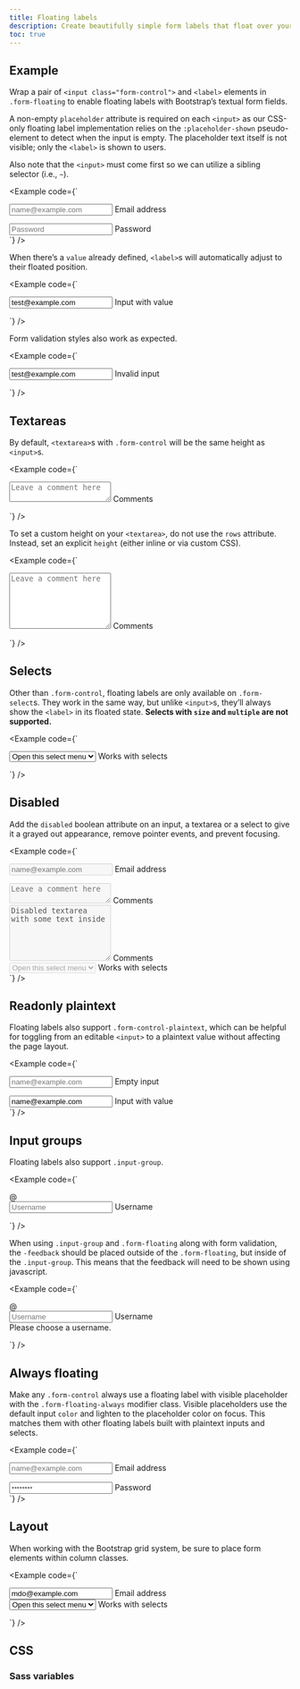 ```yaml
---
title: Floating labels
description: Create beautifully simple form labels that float over your input fields.
toc: true
---
```


## Example

Wrap a pair of `<input class="form-control">` and `<label>` elements in `.form-floating` to enable floating labels with Bootstrap’s textual form fields.

A non-empty `placeholder` attribute is required on each `<input>` as our CSS-only floating label implementation relies on the `:placeholder-shown` pseudo-element to detect when the input is empty. The placeholder text itself is not visible; only the `<label>` is shown to users.

Also note that the `<input>` must come first so we can utilize a sibling selector (i.e., `~`).

<Example code={`<div class="form-floating mb-3">
    <input type="email" class="form-control" id="floatingInput" placeholder="name@example.com">
    <label for="floatingInput">Email address</label>
  </div>
  <div class="form-floating">
    <input type="password" class="form-control" id="floatingPassword" placeholder="Password">
    <label for="floatingPassword">Password</label>
  </div>`} />

When there’s a `value` already defined, `<label>`s will automatically adjust to their floated position.

<Example code={`<form class="form-floating">
    <input type="email" class="form-control" id="floatingInputValue" placeholder="name@example.com" value="test@example.com">
    <label for="floatingInputValue">Input with value</label>
  </form>`} />

Form validation styles also work as expected.

<Example code={`<form class="form-floating">
    <input type="email" class="form-control is-invalid" id="floatingInputInvalid" placeholder="name@example.com" value="test@example.com">
    <label for="floatingInputInvalid">Invalid input</label>
  </form>`} />

## Textareas

By default, `<textarea>`s with `.form-control` will be the same height as `<input>`s.

<Example code={`<div class="form-floating">
    <textarea class="form-control" placeholder="Leave a comment here" id="floatingTextarea"></textarea>
    <label for="floatingTextarea">Comments</label>
  </div>`} />

To set a custom height on your `<textarea>`, do not use the `rows` attribute. Instead, set an explicit `height` (either inline or via custom CSS).

<Example code={`<div class="form-floating">
    <textarea class="form-control" placeholder="Leave a comment here" id="floatingTextarea2" style="height: 100px"></textarea>
    <label for="floatingTextarea2">Comments</label>
  </div>`} />

## Selects

Other than `.form-control`, floating labels are only available on `.form-select`s. They work in the same way, but unlike `<input>`s, they’ll always show the `<label>` in its floated state. **Selects with `size` and `multiple` are not supported.**

<Example code={`<div class="form-floating">
    <select class="form-select" id="floatingSelect" aria-label="Floating label select example">
      <option selected>Open this select menu</option>
      <option value="1">One</option>
      <option value="2">Two</option>
      <option value="3">Three</option>
    </select>
    <label for="floatingSelect">Works with selects</label>
  </div>`} />

## Disabled

Add the `disabled` boolean attribute on an input, a textarea or a select to give it a grayed out appearance, remove pointer events, and prevent focusing.

<Example code={`<div class="form-floating mb-3">
    <input type="email" class="form-control" id="floatingInputDisabled" placeholder="name@example.com" disabled>
    <label for="floatingInputDisabled">Email address</label>
  </div>
  <div class="form-floating mb-3">
    <textarea class="form-control" placeholder="Leave a comment here" id="floatingTextareaDisabled" disabled></textarea>
    <label for="floatingTextareaDisabled">Comments</label>
  </div>
  <div class="form-floating mb-3">
    <textarea class="form-control" placeholder="Leave a comment here" id="floatingTextarea2Disabled" style="height: 100px" disabled>Disabled textarea with some text inside</textarea>
    <label for="floatingTextarea2Disabled">Comments</label>
  </div>
  <div class="form-floating">
    <select class="form-select" id="floatingSelectDisabled" aria-label="Floating label disabled select example" disabled>
      <option selected>Open this select menu</option>
      <option value="1">One</option>
      <option value="2">Two</option>
      <option value="3">Three</option>
    </select>
    <label for="floatingSelectDisabled">Works with selects</label>
  </div>`} />

## Readonly plaintext

Floating labels also support `.form-control-plaintext`, which can be helpful for toggling from an editable `<input>` to a plaintext value without affecting the page layout.

<Example code={`<div class="form-floating mb-3">
    <input type="email" readonly class="form-control-plaintext" id="floatingEmptyPlaintextInput" placeholder="name@example.com">
    <label for="floatingEmptyPlaintextInput">Empty input</label>
  </div>
  <div class="form-floating mb-3">
    <input type="email" readonly class="form-control-plaintext" id="floatingPlaintextInput" placeholder="name@example.com" value="name@example.com">
    <label for="floatingPlaintextInput">Input with value</label>
  </div>`} />

## Input groups

Floating labels also support `.input-group`.

<Example code={`<div class="input-group mb-3">
    <span class="input-group-text">@</span>
    <div class="form-floating">
      <input type="text" class="form-control" id="floatingInputGroup1" placeholder="Username">
      <label for="floatingInputGroup1">Username</label>
    </div>
  </div>`} />

When using `.input-group` and `.form-floating` along with form validation, the `-feedback` should be placed outside of the `.form-floating`, but inside of the `.input-group`. This means that the feedback will need to be shown using javascript.

<Example code={`<div class="input-group has-validation">
    <span class="input-group-text">@</span>
    <div class="form-floating is-invalid">
      <input type="text" class="form-control is-invalid" id="floatingInputGroup2" placeholder="Username" required>
      <label for="floatingInputGroup2">Username</label>
    </div>
    <div class="invalid-feedback">
      Please choose a username.
    </div>
  </div>`} />

## Always floating

Make any `.form-control` always use a floating label with visible placeholder with the `.form-floating-always` modifier class. Visible placeholders use the default input `color`  and lighten to the placeholder color on focus. This matches them with other floating labels built with plaintext inputs and selects.

<Example code={`<div class="form-floating form-floating-always mb-3">
    <input type="email" class="form-control" id="floatingInput" placeholder="name@example.com">
    <label for="floatingInput">Email address</label>
  </div>
  <div class="form-floating form-floating-always">
    <input type="password" class="form-control" id="floatingPassword" placeholder="••••••••">
    <label for="floatingPassword">Password</label>
  </div>`} />

## Layout

When working with the Bootstrap grid system, be sure to place form elements within column classes.

<Example code={`<div class="row g-2">
    <div class="col-md">
      <div class="form-floating">
        <input type="email" class="form-control" id="floatingInputGrid" placeholder="name@example.com" value="mdo@example.com">
        <label for="floatingInputGrid">Email address</label>
      </div>
    </div>
    <div class="col-md">
      <div class="form-floating">
        <select class="form-select" id="floatingSelectGrid">
          <option selected>Open this select menu</option>
          <option value="1">One</option>
          <option value="2">Two</option>
          <option value="3">Three</option>
        </select>
        <label for="floatingSelectGrid">Works with selects</label>
      </div>
    </div>
  </div>`} />

## CSS

### Sass variables

<ScssDocs name="form-floating-variables" file="scss/_variables.scss" />
